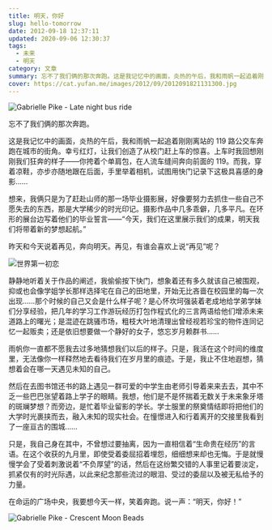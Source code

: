 ```yaml
---
title: 明天，你好
slug: hello-tomorrow
date: 2012-09-18 12:37:11
updated: 2020-09-06 12:30:37
tags:
  - 未来
  - 明天
category: 文章
summary: 忘不了我们俩的那次奔跑。这是我记忆中的画面，炎热的午后，我和雨帆一起追着刚刚离站的 119 路公交车奔跑在城市的街角。
cover: https://cat.yufan.me/images/2012/09/2012091821131300.jpg
---
```


![Gabrielle Pike - Late night bus ride](https://cat.yufan.me/images/2012/09/2012091821015000.jpg)

<MusicPlayer netease={1917191859} />

忘不了我们俩的那次奔跑。

这是我记忆中的画面，炎热的午后，我和雨帆一起追着刚刚离站的 119 路公交车奔跑在城市的街角。幸亏红灯，让我们创造了从校门赶上车的惊喜。上车时我回想刚刚我们狂奔的样子——你挎着个单肩包，在人流车缝间奔向前面的 119。而我，穿着凉鞋，亦步亦随地跟在后面，手里举着相机，试图用快门记录下这极具喜感的身影……

想来，我俩只是为了赶赴山师的那一场毕业摄影展，好像要努力去抓住一些自己不愿失去的东西，那是大学稀少的时光印记。摄影作品中几多乖僻，几多平凡。在环形的展台边写着他们的毕业誓言——“今天，我们在这里展示我们的成果，明天我们将带着新的梦想起航。”

昨天和今天说着再见，奔向明天。再见，有谁会喜欢上说“再见”呢？

![世界第一初恋](https://cat.yufan.me/images/2012/09/2012091821082200.jpg)

静静地听着关于作品的阐述，我偷偷按下快门，想象着还有多久就该自己被围观，抑或也会像学姐学长那样选择宅在自己的田地里，开始无比吝啬在校园里的每一次出现……那个时候的自己又会是什么样子呢？是心怀坎坷强装着老成地给学弟学妹们分享经验，把几年的学习工作游玩经历打包作程式化的三言两语给他们增添未来道路上的曙光；是混迹在跳骚市场，粗枝大叶地清理出曾经视若珍宝的物件连同记忆一起贩卖；还是依旧想要做一个静好的女子，悠忘岁月赖群书……

雨帆你一直都不愿我去过多地猜想我们以后的样子。只是，我活在这个时间的维度里，无法像你一样释然地去看待我们在岁月里的痕迹。于是，我止不住地遐想，猜想着会在哪一天遇见未知的自己。

然后在去图书馆还书的路上遇见一群可爱的中学生由老师引导着来来去去，其中不乏一些巴巴张望着路上学子的眼睛。我想，他们是不是怀揣着无数关于未来象牙塔的斑斓梦想？而旁边，是忙着毕业留影的学长。学士服里的祭奠情结即将把他们的大学时光裹挟而去，融入未知的现实社会。在憧憬进入和行着离开的交接里我看到了一座亘古的围城……

只是，我自己身在其中，不曾想过要抽离，因为一直相信着“生命贵在经历”的言语。在这个收获的九月里，即使受着委屈招着埋怨，细细想来却也无悔。于是就慢慢学会了受着刺激说着“不负厚望”的话，然后在这纷繁交错的人事里记着要淡定，抓紧仅有的时光际遇，以此来纪念那些流过的眼泪、受过的委屈以及被无私给予的力量。

在命运的广场中央，我要想今天一样，笑着奔跑。说一声：“明天，你好！”

![Gabrielle Pike - Crescent Moon Beads](https://cat.yufan.me/images/2012/09/2012091821040800.jpg)
